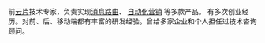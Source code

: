 前[云片](https://yunpian.com)技术专家，负责实现[消息路由](https://www.yunpian.com/product/message-router)、 [自动化营销](https://www.yunpian.com/product/marketing) 等多款产品。
有多次创业经历。对前、后、移动端都有丰富的研发经验。曾给多家企业和个人担任过技术咨询顾问。